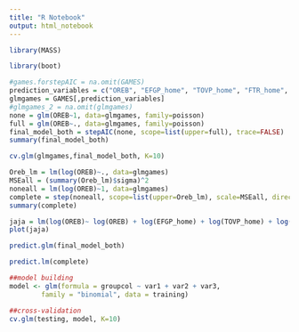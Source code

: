 ```yaml
---
title: "R Notebook"
output: html_notebook
---
```





```r
library(MASS)

library(boot)
```


```r
#games.forstepAIC = na.omit(GAMES)
prediction_variables = c("OREB", "EFGP_home", "TOVP_home", "FTR_home", "Spread", "EFGP_away", "TOVP_away", "FTR_away", "PTS_home", "FG_PCT_home", "FT_PCT_home", "FG3_PCT_home", "AST_home", "REB_home", "PTS_away", "FG_PCT_away", "FT_PCT_away", "FG3_PCT_away", "AST_away", "REB_away", "HOME_TEAM_WINS", "Total", "DREB_home", "DREB_away", "DREB", "HEIGHT_PROP_home", "HEIGHT_PROP_away", "WEIGHT_PROP_home", "WEIGHT_PROP_away", "AVG_HEIGHT_home", "AVG_HEIGHT_away", "AVG_WEIGHT_home", "AVG_WEIGHT_away", "OREB_diff")
glmgames = GAMES[,prediction_variables]
#glmgames_2 = na.omit(glmgames)
none = glm(OREB~1, data=glmgames, family=poisson)
full = glm(OREB~., data=glmgames, family=poisson)
final_model_both = stepAIC(none, scope=list(upper=full), trace=FALSE)
summary(final_model_both)
```


```r
cv.glm(glmgames,final_model_both, K=10)
```




```r
Oreb_lm = lm(log(OREB)~., data=glmgames)
MSEall = (summary(Oreb_lm)$sigma)^2
noneall = lm(log(OREB)~1, data=glmgames)
complete = step(noneall, scope=list(upper=Oreb_lm), scale=MSEall, direction="forward", trace=FALSE)
summary(complete)
```

```r
jaja = lm(log(OREB)~ log(OREB) + log(EFGP_home) + log(TOVP_home) + log(FTR_home)+log(Spread) +log(EFGP_away)+ log(TOVP_away) +log(FTR_away) +log(PTS_home) +log(FG_PCT_home) +log(FT_PCT_home) +log(FG3_PCT_home)+ log(AST_home) +log(REB_home)+ log(PTS_away) +log(FG_PCT_away) log(FT_PCT_away) log(FG3_PCT_away) log(AST_away) log(REB_away) log(HOME_TEAM_WINS) log(Total) log(DREB_home) log(DREB_away) log(DREB) log(HEIGHT_PROP_home) log(HEIGHT_PROP_away) log(WEIGHT_PROP_home) log(WEIGHT_PROP_away) log(AVG_HEIGHT_home) log(AVG_HEIGHT_away) log(AVG_WEIGHT_home) log(AVG_WEIGHT_away) log(OREB_diff), data=glmgames)
plot(jaja)
```



```r
predict.glm(final_model_both)
```

```r
predict.lm(complete)
```

```r
##model building
model <- glm(formula = groupcol ~ var1 + var2 + var3,
        family = "binomial", data = training)

##cross-validation
cv.glm(testing, model, K=10)
```

